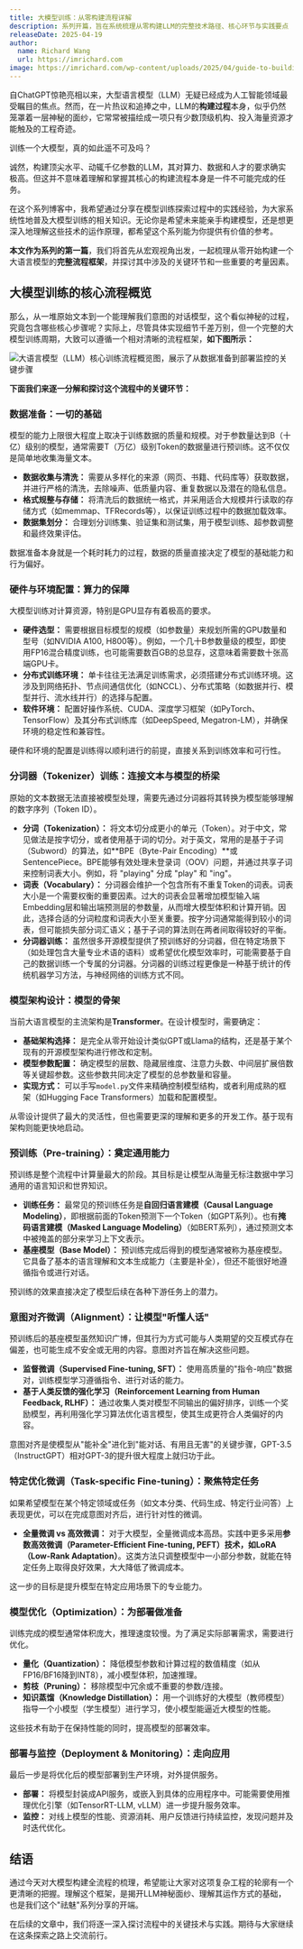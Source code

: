 ```yaml
---
title: 大模型训练：从零构建流程详解
description: 系列开篇，旨在系统梳理从零构建LLM的完整技术路径、核心环节与实践要点
releaseDate: 2025-04-19
author:
  name: Richard Wang
  url: https://imrichard.com
image: https://imrichard.com/wp-content/uploads/2025/04/guide-to-building-llms-from-scratch-cover.avif
---
```


自ChatGPT惊艳亮相以来，大型语言模型（LLM）无疑已经成为人工智能领域最受瞩目的焦点。然而，在一片热议和追捧之中，LLM的**构建过程**本身，似乎仍然笼罩着一层神秘的面纱，它常常被描绘成一项只有少数顶级机构、投入海量资源才能触及的工程奇迹。

训练一个大模型，真的如此遥不可及吗？

诚然，构建顶尖水平、动辄千亿参数的LLM，其对算力、数据和人才的要求确实极高。但这并不意味着理解和掌握其核心的构建流程本身是一件不可能完成的任务。

在这个系列博客中，我希望通过分享在模型训练探索过程中的实践经验，为大家系统性地普及大模型训练的相关知识。无论你是希望未来能亲手构建模型，还是想更深入地理解这些技术的运作原理，都希望这个系列能为你提供有价值的参考。

**本文作为系列的第一篇**，我们将首先从宏观视角出发，一起梳理从零开始构建一个大语言模型的**完整流程框架**，并探讨其中涉及的关键环节和一些重要的考量因素。

## 大模型训练的核心流程概览

那么，从一堆原始文本到一个能理解我们意图的对话模型，这个看似神秘的过程，究竟包含哪些核心步骤呢？实际上，尽管具体实现细节千差万别，但一个完整的大模型训练周期，大致可以遵循一个相对清晰的流程框架，**如下图所示：**

![大语言模型（LLM）核心训练流程概览图，展示了从数据准备到部署监控的关键步骤](https://imrichard.com/wp-content/uploads/2025/04/llm-training-process-overview.avif)

**下面我们来逐一分解和探讨这个流程中的关键环节：**

### 数据准备：一切的基础

模型的能力上限很大程度上取决于训练数据的质量和规模。对于参数量达到B（十亿）级别的模型，通常需要T（万亿）级别Token的数据量进行预训练。这不仅仅是简单地收集海量文本。

- **数据收集与清洗：** 需要从多样化的来源（网页、书籍、代码库等）获取数据，并进行严格的清洗，去除噪声、低质量内容、重复数据以及潜在的隐私信息。
- **格式规整与存储：** 将清洗后的数据统一格式，并采用适合大规模并行读取的存储方式（如memmap、TFRecords等），以保证训练过程中的数据加载效率。
- **数据集划分：** 合理划分训练集、验证集和测试集，用于模型训练、超参数调整和最终效果评估。

数据准备本身就是一个耗时耗力的过程，数据的质量直接决定了模型的基础能力和行为偏好。

### 硬件与环境配置：算力的保障

大模型训练对计算资源，特别是GPU显存有着极高的要求。

- **硬件选型：** 需要根据目标模型的规模（如参数量）来规划所需的GPU数量和型号（如NVIDIA A100, H800等）。例如，一个几十B参数量级的模型，即使用FP16混合精度训练，也可能需要数百GB的总显存，这意味着需要数十张高端GPU卡。
- **分布式训练环境：** 单卡往往无法满足训练需求，必须搭建分布式训练环境。这涉及到网络拓扑、节点间通信优化（如NCCL）、分布式策略（如数据并行、模型并行、流水线并行）的选择与配置。
- **软件环境：** 配置好操作系统、CUDA、深度学习框架（如PyTorch、TensorFlow）及其分布式训练库（如DeepSpeed, Megatron-LM），并确保环境的稳定性和兼容性。

硬件和环境的配置是训练得以顺利进行的前提，直接关系到训练效率和可行性。

### 分词器（Tokenizer）训练：连接文本与模型的桥梁

原始的文本数据无法直接被模型处理，需要先通过分词器将其转换为模型能够理解的数字序列（Token ID）。

- **分词（Tokenization）：** 将文本切分成更小的单元（Token）。对于中文，常见做法是按字切分，或者使用基于词的切分。对于英文，常用的是基于子词（Subword）的算法，如**BPE（Byte-Pair Encoding）**或SentencePiece。BPE能够有效处理未登录词（OOV）问题，并通过共享子词来控制词表大小。例如，将 "playing" 分成 "play" 和 "ing"。
- **词表（Vocabulary）：** 分词器会维护一个包含所有不重复Token的词表。词表大小是一个需要权衡的重要因素。过大的词表会显著增加模型输入端Embedding层和输出端预测层的参数量，从而增大模型体积和计算开销。因此，选择合适的分词粒度和词表大小至关重要。按字分词通常能得到较小的词表，但可能损失部分词汇语义；基于子词的算法则在两者间取得较好的平衡。
- **分词器训练：** 虽然很多开源模型提供了预训练好的分词器，但在特定场景下（如处理包含大量专业术语的语料）或希望优化模型效率时，可能需要基于自己的数据训练一个专属的分词器。分词器的训练过程更像是一种基于统计的传统机器学习方法，与神经网络的训练方式不同。

### 模型架构设计：模型的骨架

当前大语言模型的主流架构是**Transformer**。在设计模型时，需要确定：

- **基础架构选择：** 是完全从零开始设计类似GPT或Llama的结构，还是基于某个现有的开源模型架构进行修改和定制。
- **模型参数配置：** 确定模型的层数、隐藏层维度、注意力头数、中间层扩展倍数等关键超参数。这些参数共同决定了模型的总参数量和容量。
- **实现方式：** 可以手写`model.py`文件来精确控制模型结构，或者利用成熟的框架（如Hugging Face Transformers）加载和配置模型。

从零设计提供了最大的灵活性，但也需要更深的理解和更多的开发工作。基于现有架构则能更快地启动。

### 预训练（Pre-training）：奠定通用能力

预训练是整个流程中计算量最大的阶段。其目标是让模型从海量无标注数据中学习通用的语言知识和世界知识。

- **训练任务：** 最常见的预训练任务是**自回归语言建模（Causal Language Modeling）**，即根据前面的Token预测下一个Token（如GPT系列）。也有**掩码语言建模（Masked Language Modeling）**（如BERT系列），通过预测文本中被掩盖的部分来学习上下文表示。
- **基座模型（Base Model）：** 预训练完成后得到的模型通常被称为基座模型。它具备了基本的语言理解和文本生成能力（主要是补全），但还不能很好地遵循指令或进行对话。

预训练的效果直接决定了模型后续在各种下游任务上的潜力。

### 意图对齐微调（Alignment）：让模型"听懂人话"

预训练后的基座模型虽然知识广博，但其行为方式可能与人类期望的交互模式存在偏差，也可能生成不安全或无用的内容。意图对齐旨在解决这些问题。

- **监督微调（Supervised Fine-tuning, SFT）：** 使用高质量的"指令-响应"数据对，训练模型学习遵循指令、进行对话的能力。
- **基于人类反馈的强化学习（Reinforcement Learning from Human Feedback, RLHF）：** 通过收集人类对模型不同输出的偏好排序，训练一个奖励模型，再利用强化学习算法优化语言模型，使其生成更符合人类偏好的内容。

意图对齐是使模型从"能补全"进化到"能对话、有用且无害"的关键步骤，GPT-3.5（InstructGPT）相对GPT-3的提升很大程度上就归功于此。

### 特定优化微调（Task-specific Fine-tuning）：聚焦特定任务

如果希望模型在某个特定领域或任务（如文本分类、代码生成、特定行业问答）上表现更优，可以在完成意图对齐后，进行针对性的微调。

- **全量微调 vs 高效微调：** 对于大模型，全量微调成本高昂。实践中更多采用**参数高效微调（Parameter-Efficient Fine-tuning, PEFT）**技术，如**LoRA（Low-Rank Adaptation）**。这类方法只调整模型中一小部分参数，就能在特定任务上取得良好效果，大大降低了微调成本。

这一步的目标是提升模型在特定应用场景下的专业能力。

### 模型优化（Optimization）：为部署做准备

训练完成的模型通常体积庞大，推理速度较慢。为了满足实际部署需求，需要进行优化。

- **量化（Quantization）：** 降低模型参数和计算过程的数值精度（如从FP16/BF16降到INT8），减小模型体积，加速推理。
- **剪枝（Pruning）：** 移除模型中冗余或不重要的参数/连接。
- **知识蒸馏（Knowledge Distillation）：** 用一个训练好的大模型（教师模型）指导一个小模型（学生模型）进行学习，使小模型能逼近大模型的性能。

这些技术有助于在保持性能的同时，提高模型的部署效率。

### 部署与监控（Deployment & Monitoring）：走向应用

最后一步是将优化后的模型部署到生产环境，对外提供服务。

- **部署：** 将模型封装成API服务，或嵌入到具体的应用程序中。可能需要使用推理优化引擎（如TensorRT-LLM, vLLM）进一步提升服务效率。
- **监控：** 对线上模型的性能、资源消耗、用户反馈进行持续监控，发现问题并及时迭代优化。

## 结语

通过今天对大模型构建全流程的梳理，希望能让大家对这项复杂工程的轮廓有一个更清晰的把握。理解这个框架，是揭开LLM神秘面纱、理解其运作方式的基础，也是我们这个"祛魅"系列分享的开端。

在后续的文章中，我们将逐一深入探讨流程中的关键技术与实践。期待与大家继续在这条探索之路上交流前行。
